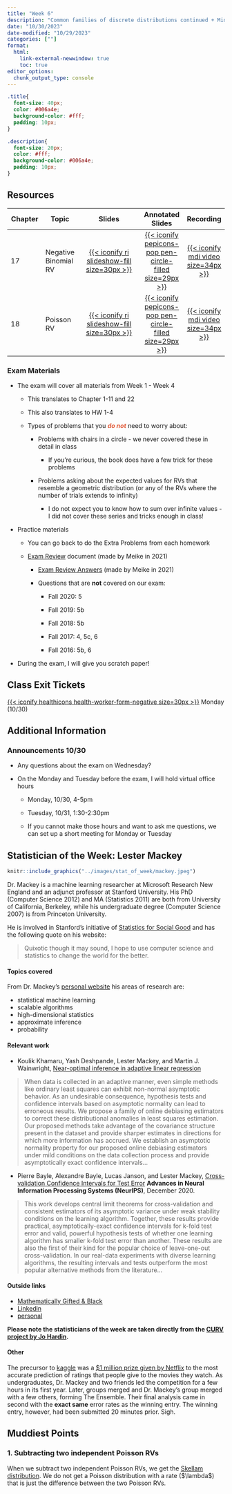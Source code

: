 ```yaml
---
title: "Week 6"
description: "Common families of discrete distributions continued + Midterm Exam"
date: "10/30/2023"
date-modified: "10/29/2023"
categories: [""]
format: 
  html:
    link-external-newwindow: true
    toc: true
editor_options: 
  chunk_output_type: console
---
```


```css
.title{
  font-size: 40px;
  color: #006a4e;
  background-color: #fff;
  padding: 10px;
}

.description{
  font-size: 20px;
  color: #fff;
  background-color: #006a4e;
  padding: 10px;
}
```

## Resources

| Chapter | Topic                |                                                    Slides                                                    |                                                           Annotated Slides                                                           |                                                                                                                                                                               Recording                                                                                                                                                                               |
|------------|------------|:-------------------:|:-------------:|:----------:|
| 17      | Negative Binomial RV | [[{{< iconify ri slideshow-fill size=30px >}}](/slides/17_Negative_Binomial_rv.qmd)]{style="color:#f8f5f0;"} | [[{{< iconify pepicons-pop pen-circle-filled size=29px >}}](/slides_annotated/17_Negative_Binomial_RVs.pdf)]{style="color:#f8f5f0;"} | [[{{< iconify mdi video size=34px >}}](https://ohsuitg-my.sharepoint.com/personal/wakim_ohsu_edu/_layouts/15/stream.aspx?id=%2Fpersonal%2Fwakim%5Fohsu%5Fedu%2FDocuments%2FTeaching%2FClasses%2FF2023%5FBSTA%5F550%2FRecordings%2F17%5FNegative%5FBinomial%5FRVs%2Emp4&referrer=StreamWebApp%2EWeb&referrerScenario=AddressBarCopied%2Eview)]{style="color:#f8f5f0;"} |
| 18      | Poisson RV           |      [[{{< iconify ri slideshow-fill size=30px >}}](/slides/18_Poisson_rv.qmd)]{style="color:#f8f5f0;"}      |      [[{{< iconify pepicons-pop pen-circle-filled size=29px >}}](/slides_annotated/18_Poisson_RVs.pdf)]{style="color:#f8f5f0;"}      |       [[{{< iconify mdi video size=34px >}}](https://ohsuitg-my.sharepoint.com/personal/wakim_ohsu_edu/_layouts/15/stream.aspx?id=%2Fpersonal%2Fwakim%5Fohsu%5Fedu%2FDocuments%2FTeaching%2FClasses%2FF2023%5FBSTA%5F550%2FRecordings%2F18%5FPoisson%5FRVs%2Emp4&referrer=StreamWebApp%2EWeb&referrerScenario=AddressBarCopied%2Eview)]{style="color:#f8f5f0;"}       |

### Exam Materials

-   The exam will cover all materials from Week 1 - Week 4

    -   This translates to Chapter 1-11 and 22

    -   This also translates to HW 1-4

    -   Types of problems that you [***do not***]{style="color:#E25D3B;"} need to worry about:

        -   Problems with chairs in a circle - we never covered these in detail in class

            -   If you're curious, the book does have a few trick for these problems

        -   Problems asking about the expected values for RVs that resemble a geometric distribution (or any of the RVs where the number of trials extends to infinity)

            -   I do not expect you to know how to sum over infinite values - I did not cover these series and tricks enough in class!

-   Practice materials

    -   You can go back to do the Extra Problems from each homework

    -   [Exam Review](/weeks/week_06/midterm_prep_materials/Exam_1_review_F16-F20.pdf) document (made by Meike in 2021)

        -   [Exam Review Answers](/weeks/week_06/midterm_prep_materials/Exam_1_review_F16-F20_answers.pdf) (made by Meike in 2021)

        -   Questions that are **not** covered on our exam:

            -   Fall 2020: 5

            -   Fall 2019: 5b

            -   Fall 2018: 5b

            -   Fall 2017: 4, 5c, 6

            -   Fall 2016: 5b, 6

-   During the exam, I will give you scratch paper!

## Class Exit Tickets

[[{{< iconify healthicons health-worker-form-negative size=30px >}}](https://forms.office.com/Pages/ResponsePage.aspx?id=V3lz4rj6fk2U9pvWr59xWFMopmPUjRtDiHLswhgacNhUQTlMT0RUUUJDUTVTRVBUQjlYNlMzS0FVRC4u)]{style="color:#f8f5f0;"} Monday (10/30)

## Additional Information

### Announcements 10/30

-   Any questions about the exam on Wednesday?

-   On the Monday and Tuesday before the exam, I will hold virtual office hours

    -   Monday, 10/30, 4-5pm

    -   Tuesday, 10/31, 1:30-2:30pm

    -   If you cannot make those hours and want to ask me questions, we can set up a short meeting for Monday or Tuesday

## Statistician of the Week: Lester Mackey

::: grid
::: g-col-4
```r
knitr::include_graphics("../images/stat_of_week/mackey.jpeg")
```
:::

::: g-col-8
Dr. Mackey is a machine learning researcher at Microsoft Research New England and an adjunct professor at Stanford University. His PhD (Computer Science 2012) and MA (Statistics 2011) are both from University of California, Berkeley, while his undergraduate degree (Computer Science 2007) is from Princeton University.

He is involved in Stanford's initiative of <a href = "https://stats-for-good.stanford.edu/" target = "_blank">Statistics for Social Good</a> and has the following quote on his website:

> Quixotic though it may sound, I hope to use computer science and statistics to change the world for the better.
:::
:::

#### Topics covered

From Dr. Mackey's <a href = "http://stanford.edu/~lmackey/" target = "_blank">personal website</a> his areas of research are:

-   statistical machine learning
-   scalable algorithms
-   high-dimensional statistics
-   approximate inference
-   probability

#### Relevant work

-   Koulik Khamaru, Yash Deshpande, Lester Mackey, and Martin J. Wainwright, <a href = "https://arxiv.org/pdf/2107.02266.pdf" target = "_blank">Near-optimal inference in adaptive linear regression</a>

> When data is collected in an adaptive manner, even simple methods like ordinary least squares can exhibit non-normal asymptotic behavior. As an undesirable consequence, hypothesis tests and confidence intervals based on asymptotic normality can lead to erroneous results. We propose a family of online debiasing estimators to correct these distributional anomalies in least squares estimation. Our proposed methods take advantage of the covariance structure present in the dataset and provide sharper estimates in directions for which more information has accrued. We establish an asymptotic normality property for our proposed online debiasing estimators under mild conditions on the data collection process and provide asymptotically exact confidence intervals...

-   Pierre Bayle, Alexandre Bayle, Lucas Janson, and Lester Mackey, <a href = "https://proceedings.neurips.cc/paper/2020/hash/bce9abf229ffd7e570818476ee5d7dde-Abstract.html" target = "_blank">Cross-validation Confidence Intervals for Test Error</a> **Advances in Neural Information Processing Systems (NeurIPS)**, December 2020.

> This work develops central limit theorems for cross-validation and consistent estimators of its asymptotic variance under weak stability conditions on the learning algorithm. Together, these results provide practical, asymptotically-exact confidence intervals for k-fold test error and valid, powerful hypothesis tests of whether one learning algorithm has smaller k-fold test error than another. These results are also the first of their kind for the popular choice of leave-one-out cross-validation. In our real-data experiments with diverse learning algorithms, the resulting intervals and tests outperform the most popular alternative methods from the literature...

#### Outside links

-   [Mathematically Gifted & Black](https://mathematicallygiftedandblack.com/honorees/lester-mackey/)
-   [Linkedin](https://www.linkedin.com/in/lester-mackey-5902909/)
-   [personal](http://stanford.edu/~lmackey/)

**Please note the statisticians of the week are taken directly from the [CURV project by Jo Hardin](https://hardin47.github.io/CURV/).**

#### Other

The precursor to <a href = "https://www.kaggle.com/" target = "_blank">kaggle</a> was a <a href = "https://en.wikipedia.org/wiki/Netflix_Prize" target = "_blank">\$1 million prize given by Netflix</a> to the most accurate prediction of ratings that people give to the movies they watch. As undergraduates, Dr. Mackey and two friends led the competition for a few hours in its first year. Later, groups merged and Dr. Mackey's group merged with a few others, forming The Ensemble. Their final analysis came in second with the **exact same** error rates as the winning entry. The winning entry, however, had been submitted 20 minutes prior. Sigh.

## Muddiest Points

### 1. Subtracting two independent Poisson RVs

When we subtract two independent Poisson RVs, we get the [Skellam distribution](https://en.wikipedia.org/wiki/Skellam_distribution). We do not get a Poisson distribution with a rate (\$\\lambda\$) that is just the difference between the two Poisson RVs.
